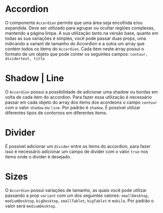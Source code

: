 
<Meta title='Data Display/Accordion' component={Accordion} />

# Accordion

O componente `Accordion` permite que uma área seja encolhida e/ou expandida. Deve ser utilizado para agrupar ou ocultar regiões complexas, mantendo a página limpa. A sua utilização tanto na versão base, quanto em todas as sua variações é simples, você pode passar duas props, uma indicando a variant de tamanho do Accordion e a outra um array que contém todos os items do `Accordion`. Cada item neste array possui o formato de um objeto que pode conter os seguintes campos: `contour, dividertext, title`

<Canvas>
  <Story
    name='Base'
    parameters={{
      design: {
        type: 'figma',
        url: 'https://www.figma.com/file/O3bKxIcsj2rc1FNIRclJyT/Saturn-System?node-id=560%3A0'
      }
    }}
  >
    <ThemeProvider>
      <Accordion accordionItems={[{ title: 'Accordion Title', text: 'Accordion Text' }]} />
    </ThemeProvider>
  </Story>
</Canvas>

# Shadow | Line

O `Accordion` possui a possibilidade de adicionar uma shadow ou bordas em volta de cada item do accordion. Para fazer essa utilização é necessário passar em cada objeto do array dos items dos acordeons o campo `contour` com o valor `shadow` ou `line`. Por padrão é `shadow`. É possível utilizar diferentes tipos de contornos em diferentes items.

<Canvas>
  <Story
    name='Shadow | Line'
    parameters={{
      design: {
        type: 'figma',
        url: 'https://www.figma.com/file/O3bKxIcsj2rc1FNIRclJyT/Saturn-System?node-id=560%3A0'
      }
    }}
  >
    <ThemeProvider>
      <Accordion
        accordionItems={[
          { title: 'Accordion Title', text: 'Accordion Text' },
          { title: 'Accordion Title', text: 'Accordion Text', contour: 'line' }
        ]}
      />
    </ThemeProvider>
  </Story>
</Canvas>

# Divider

É possível adicionar um `divider` entre os items do accordion, para fazer isso é necessário adicionar um campo de divider com o valor `true` nos items onde o divider é desejado.

<Canvas>
  <Story
    name='Divider'
    parameters={{
      design: {
        type: 'figma',
        url: 'https://www.figma.com/file/O3bKxIcsj2rc1FNIRclJyT/Saturn-System?node-id=560%3A0'
      }
    }}
  >
    <ThemeProvider>
      <Accordion
        accordionItems={[
          { title: 'Accordion Title', text: 'Accordion Text', divider: true },
          { title: 'Accordion Title', text: 'Accordion Text', divider: true }
        ]}
      />
    </ThemeProvider>
  </Story>
</Canvas>

# Sizes

O `Accordion` possuí variações de tamanho, as quais você pode utilizar passando a prop `variant` com um dos seguintes valores: `smallDesktop`, `mediumDesktop`, `bigDesktop`, `smallTablet`, `bigTablet` e `mobile`. Por padrão o valor será `mediumDesktop`.

<Canvas>
  <Story
    name='Sizes'
    parameters={{
      design: {
        type: 'figma',
        url: 'https://www.figma.com/file/O3bKxIcsj2rc1FNIRclJyT/Saturn-System?node-id=560%3A0'
      }
    }}
  >
    <ThemeProvider>
      <Accordion accordionItems={[{ title: 'Accordion Title', text: 'Accordion Text' }]} variant='mobile' />
      <Accordion accordionItems={[{ title: 'Accordion Title', text: 'Accordion Text' }]} variant='smallTablet' />
      <Accordion accordionItems={[{ title: 'Accordion Title', text: 'Accordion Text' }]} variant='bigTablet' />
      <Accordion accordionItems={[{ title: 'Accordion Title', text: 'Accordion Text' }]} variant='smallDesktop' />
      <Accordion accordionItems={[{ title: 'Accordion Title', text: 'Accordion Text' }]} variant='mediumDesktop' />
      <Accordion accordionItems={[{ title: 'Accordion Title', text: 'Accordion Text' }]} variant='bigDesktop' />
    </ThemeProvider>
  </Story>
</Canvas>

<ArgsTable of={Accordion} />
